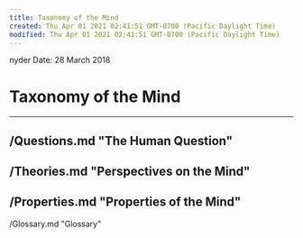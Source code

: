 ```yaml
---
title: Taxonomy of the Mind
created: Thu Apr 01 2021 02:41:51 GMT-0700 (Pacific Daylight Time)
modified: Thu Apr 01 2021 02:41:51 GMT-0700 (Pacific Daylight Time)
---
```

nyder
Date: 28 March 2018

# Taxonomy of the Mind
---
/Questions.md "The Human Question"
---
/Theories.md "Perspectives on the Mind"
---
/Properties.md "Properties of the Mind"
---
/Glossary.md "Glossary"
